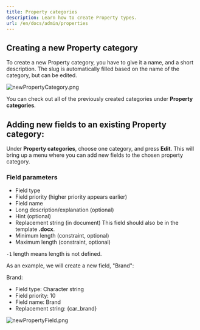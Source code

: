 ```yaml
---
title: Property categories
description: Learn how to create Property types.
url: /en/docs/admin/properties
---
```


## Creating a new Property category

To create a new Property category, you have to give it a name, and a short description.
The slug is automatically filled based on the name of the category, but can be edited.

![newPropertyCategory.png](/images/en/admin/newPropertyCategory.png)

You can check out all of the previously created categories under **Property categories**.

## Adding new fields to an existing Property category:

Under **Property categories**, choose one category, and press **Edit**.
This will bring up a menu where you can add new fields to the chosen property category.

### Field parameters

- Field type
- Field priority (higher priority appears earlier)
- Field name
- Long description/explanation (optional)
- Hint (optional)
- Replacement string (in document)
  This field should also be in the template **.docx**.
- Minimum length (constraint, optional)
- Maximum length (constraint, optional)

`-1` length means length is not defined.

As an example, we will create a new field, "Brand":

Brand:

- Field type: Character string
- Field priority: 10
- Field name: Brand
- Replacement string: \{car_brand\}

![newPropertyField.png](/images/en/admin/newPropertyField.png)
